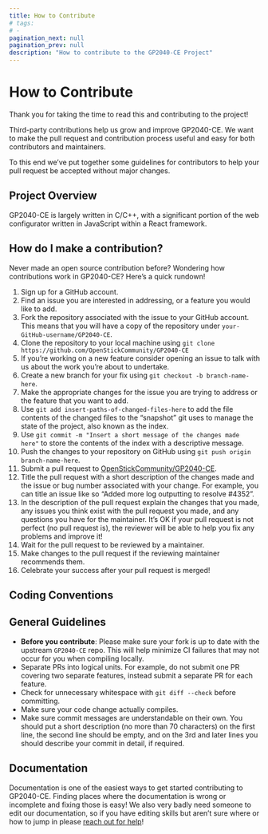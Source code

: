 ---
title: How to Contribute
# tags:
# -
pagination_next: null
pagination_prev: null
description: "How to contribute to the GP2040-CE Project"
---

# How to Contribute

Thank you for taking the time to read this and contributing to the project!

Third-party contributions help us grow and improve GP2040-CE. We want to make the pull request and contribution process useful and easy for both contributors and maintainers.

To this end we’ve put together some guidelines for contributors to help your pull request be accepted without major changes.

## Project Overview

GP2040-CE is largely written in C/C++, with a significant portion of the web configurator written in JavaScript within a React framework.

## How do I make a contribution?

Never made an open source contribution before? Wondering how contributions work in GP2040-CE? Here’s a quick rundown!

1. Sign up for a GitHub account.
2. Find an issue you are interested in addressing, or a feature you would like to add.
3. Fork the repository associated with the issue to your GitHub account. This means that you will have a copy of the repository under `your-GitHub-username/GP2040-CE`.
4. Clone the repository to your local machine using `git clone https://github.com/OpenStickCommunity/GP2040-CE`
5. If you’re working on a new feature consider opening an issue to talk with us about the work you’re about to undertake.
6. Create a new branch for your fix using `git checkout -b branch-name-here`.
7. Make the appropriate changes for the issue you are trying to address or the feature that you want to add.
8. Use `git add insert-paths-of-changed-files-here` to add the file contents of the changed files to the “snapshot” git uses to manage the state of the project, also known as the index.
9. Use `git commit -m "Insert a short message of the changes made here"` to store the contents of the index with a descriptive message.
10. Push the changes to your repository on GitHub using `git push origin branch-name-here`.
11. Submit a pull request to [OpenStickCommunity/GP2040-CE](https://github.com/OpenStickCommunity/GP2040-CE).
12. Title the pull request with a short description of the changes made and the issue or bug number associated with your change. For example, you can title an issue like so “Added more log outputting to resolve #4352”.
13. In the description of the pull request explain the changes that you made, any issues you think exist with the pull request you made, and any questions you have for the maintainer. It’s OK if your pull request is not perfect (no pull request is), the reviewer will be able to help you fix any problems and improve it!
14. Wait for the pull request to be reviewed by a maintainer.
15. Make changes to the pull request if the reviewing maintainer recommends them.
16. Celebrate your success after your pull request is merged!

## Coding Conventions

## General Guidelines

- **Before you contribute**: Please make sure your fork is up to date with the upstream `GP2040-CE` repo. This will help minimize CI failures that may not occur for you when compiling locally.
- Separate PRs into logical units. For example, do not submit one PR covering two separate features, instead submit a separate PR for each feature.
- Check for unnecessary whitespace with `git diff --check` before committing.
- Make sure your code change actually compiles.
- Make sure commit messages are understandable on their own. You should put a short description (no more than 70 characters) on the first line, the second line should be empty, and on the 3rd and later lines you should describe your commit in detail, if required.

## Documentation

Documentation is one of the easiest ways to get started contributing to GP2040-CE. Finding places where the documentation is wrong or incomplete and fixing those is easy! We also very badly need someone to edit our documentation, so if you have editing skills but aren’t sure where or how to jump in please [reach out for help](/getting-help-support)!
